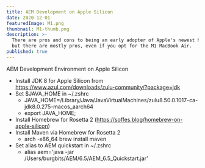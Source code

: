 ```yaml
---
title: AEM Development on Apple Silicon
date: 2020-12-01
featuredImage: M1.png
thumbnail: M1-thumb.png
description: >-
  There are pros and cons to being an early adopter of Apple's newest hardware, 
  but there are mostly pros, even if you opt for the M1 MacBook Air.
published: true
---
```


AEM Development Environment on Apple Silicon

- Install JDK 8 for Apple Silicon from https://www.azul.com/downloads/zulu-community/?package=jdk
- Set $JAVA_HOME in ~/.zshrc
    - JAVA_HOME=/Library/Java/JavaVirtualMachines/zulu8.50.0.1017-ca-jdk8.0.275-macos_aarch64
    - export JAVA_HOME;
- Install Homebrew for Rosetta 2 (https://soffes.blog/homebrew-on-apple-silicon)
- Install Maven via Homebrew for Rosetta 2 
    - arch -x86_64 brew install maven
- Set alias to AEM quickstart in ~/.zshrc
    - alias aem='java -jar /Users/burgbits/AEM/6.5/AEM_6.5_Quickstart.jar'

